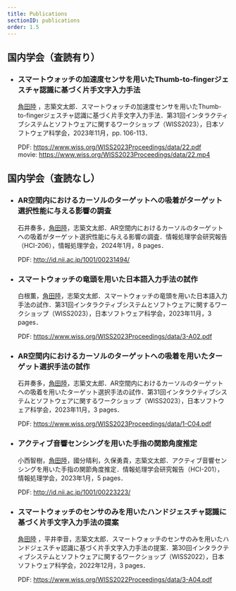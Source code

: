 ```yaml
---
title: Publications
sectionID: publications
order: 1.5
---
```


## 国内学会（査読有り）

- ### スマートウォッチの加速度センサを用いたThumb-to-fingerジェスチャ認識に基づく片手文字入力手法

  <u>角田陸</u>
  ，志築文太郎．スマートウォッチの加速度センサを用いたThumb-to-fingerジェスチャ認識に基づく片手文字入力手法．第31回インタラクティブシステムとソフトウェアに関するワークショップ（WISS2023），日本ソフトウェア科学会，2023年11月，pp.
  106-113．

  PDF: https://www.wiss.org/WISS2023Proceedings/data/22.pdf <br />
  movie: https://www.wiss.org/WISS2023Proceedings/data/22.mp4

## 国内学会（査読なし）

- ### AR空間内におけるカーソルのターゲットへの吸着がターゲット選択性能に与える影響の調査

  石井奏多，<u>角田陸</u>，志築文太郎．AR空間内におけるカーソルのターゲットへの吸着がターゲット選択性能に与える影響の調査．情報処理学会研究報告（HCI-206），情報処理学会，2024年1月，8 pages．

  PDF: http://id.nii.ac.jp/1001/00231494/

- ### スマートウォッチの竜頭を用いた日本語入力手法の試作

  白根薫，<u>角田陸</u>，志築文太郎．スマートウォッチの竜頭を用いた日本語入力手法の試作．第31回インタラクティブシステムとソフトウェアに関するワークショップ（WISS2023），日本ソフトウェア科学会，2023年11月，3 pages．

  PDF: https://www.wiss.org/WISS2023Proceedings/data/3-A02.pdf

- ### AR空間内におけるカーソルのターゲットへの吸着を用いたターゲット選択手法の試作

  石井奏多，<u>角田陸</u>，志築文太郎．AR空間内におけるカーソルのターゲットへの吸着を用いたターゲット選択手法の試作．第31回インタラクティブシステムとソフトウェアに関するワークショップ（WISS2023），日本ソフトウェア科学会，2023年11月，3 pages．

  PDF: https://www.wiss.org/WISS2023Proceedings/data/1-C04.pdf

- ### アクティブ音響センシングを用いた手指の関節角度推定

  小西智樹，<u>角田陸</u>，國分晴利，久保勇貴，志築文太郎．アクティブ音響センシングを用いた手指の関節角度推定．情報処理学会研究報告（HCI-201），情報処理学会，2023年1月，5 pages．

  PDF: http://id.nii.ac.jp/1001/00223223/

- ### スマートウォッチのセンサのみを用いたハンドジェスチャ認識に基づく片手文字入力手法の提案

  <u>角田陸</u>
  ，平井李音，志築文太郎．スマートウォッチのセンサのみを用いたハンドジェスチャ認識に基づく片手文字入力手法の提案．第30回インタラクティブシステムとソフトウェアに関するワークショップ（WISS2022），日本ソフトウェア科学会，2022年12月，3
  pages．

  PDF: https://www.wiss.org/WISS2022Proceedings/data/3-A04.pdf
